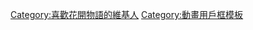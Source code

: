 {{Userbox
  |id = {{lang|ja|花咲く<br>いろは}}
  |id-c = #87CEFF
  |id-s = 11
  |id-w = 50
  |id-fc = #FFFFFF
  |info = <span style="color:black;">這個用戶在[[花开物语|<span style="color:#8B0000;">'''喜翠庄'''</span>]]打工。</span>
  |info-c = #EEEE00
  |info-s = 10
  |info-fc = white
  |border-c = #40066CC
}}<includeonly>[[Category:喜歡花開物語的維基人]]</includeonly>
<noinclude>
[[Category:動畫用戶框模板]]
</noinclude>